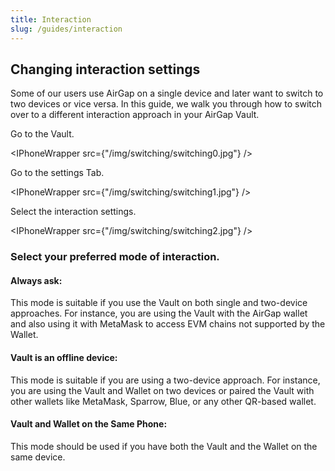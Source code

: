```yaml
---
title: Interaction
slug: /guides/interaction
---
```



## Changing interaction settings

Some of our users use AirGap on a single device and later want to switch to two devices or vice versa. In this guide, we walk you through how to switch over to a different interaction approach in your AirGap Vault.

Go to the Vault.

<IPhoneWrapper src={"/img/switching/switching0.jpg"} />

Go to the settings Tab.

<IPhoneWrapper src={"/img/switching/switching1.jpg"} />

Select the interaction settings.

<IPhoneWrapper src={"/img/switching/switching2.jpg"} />

### Select your preferred mode of interaction.

#### Always ask:

This mode is suitable if you use the Vault on both single and two-device approaches. For instance, you are using the Vault with the AirGap wallet and also using it with MetaMask to access EVM chains not supported by the Wallet.

#### Vault is an offline device:

This mode is suitable if you are using a two-device approach. For instance, you are using the Vault and Wallet on two devices or paired the Vault with other wallets like MetaMask, Sparrow, Blue, or any other QR-based wallet.

#### Vault and Wallet on the Same Phone:

This mode should be used if you have both the Vault and the Wallet on the same device.
